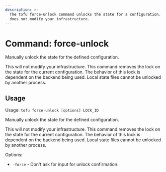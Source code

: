 ```yaml
---
description: >-
  The tofu force-unlock command unlocks the state for a configuration. It
  does not modify your infrastructure.
---
```


# Command: force-unlock

Manually unlock the state for the defined configuration.

This will not modify your infrastructure. This command removes the lock on the
state for the current configuration. The behavior of this lock is dependent
on the backend being used. Local state files cannot be unlocked by another
process.

## Usage

Usage: `tofu force-unlock [options] LOCK_ID`

Manually unlock the state for the defined configuration.

This will not modify your infrastructure. This command removes the lock on the
state for the current configuration. The behavior of this lock is dependent
on the backend being used. Local state files cannot be unlocked by another
process.

Options:

* `-force` -  Don't ask for input for unlock confirmation.
